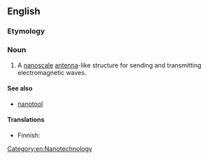 ==English==

===Etymology===
{{prefix|nano|antenna|lang=en}}

===Noun===
{{en-noun|nanoantennas|nanoantennae}}

# A [[nanoscale]] [[antenna]]-like structure for sending and transmitting electromagnetic waves.

====See also====
* [[nanotool]]
====Translations====
{{trans-top|nanoscale antenna}}
* Finnish: {{t|fi|[[nano-|nano]][[antenni#Finnish|antenni]]}}
{{trans-mid}}
{{trans-bottom}}

[[Category:en:Nanotechnology]]
